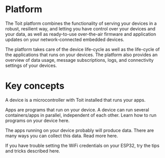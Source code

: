 # Platform

The Toit platform combines the functionality of serving your devices in a robust, resilient way, and letting you have control over your devices and
your data, as well as ready-to-use over-the-air firmware and application updates on your network-connected embedded devices.

The platform takes care of the device life-cycle as well as the life-cycle of the applications that runs on your devices.
The platform also provides an overview of data usage, message subscriptions, logs, and connectivity settings of your devices.

# Key concepts

<Boxes>

<Box title="Device" to="./devices">

A device is a microcontroller with Toit installed that runs your apps. 

</Box>

<Box title="Apps" to="./apps">

Apps are programs that run on your device. A device can run several containers/apps in parallel, independent of each other. Learn how to run programs on your device here.

</Box>

<Box title="Data" to="./data">

The apps running on your device probably will produce data. There are many ways you can collect this data. Read more here.

</Box>

<Box title="Projects" to="./projects">

If you have trouble setting the WiFi credentials on your ESP32, try the tips and tricks described here.

</Box>

</Boxes>